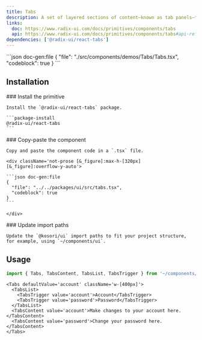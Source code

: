 ```yaml
---
title: Tabs
description: A set of layered sections of content—known as tab panels—that are displayed one at a time.
links:
  doc: https://www.radix-ui.com/docs/primitives/components/tabs
  api: https://www.radix-ui.com/docs/primitives/components/tabs#api-reference
dependencies: ['@radix-ui/react-tabs']
---
```


<ComponentPreview name='tabs'>
```json doc-gen:file
{
  "file": "./src/components/demos/Tabs/Tabs.tsx",
  "codeblock": true
}
```
</ComponentPreview>

## Installation

<Steps>

  <Step>
    ### Install the primitive
    
    Install the `@radix-ui/react-tabs` package.

    ```package-install
    @radix-ui/react-tabs
    ```

  </Step>
    
  <Step>
    ### Copy-paste the component
    
    Copy and paste the component code in a `.tsx` file.

    <div className='not-prose [&_figure]:max-h-[320px] [&_figure]:overflow-y-auto'>

    ```json doc-gen:file
    {
      "file": "../../packages/ui/src/tabs.tsx",
      "codeblock": true
    }
    ```

    </div>

  </Step>

  <Step>
    ### Update import paths

    Update the `@kosori/ui` import paths to fit your project structure, for example, using `~/components/ui`.

  </Step>

</Steps>

## Usage

```ts
import { Tabs, TabsContent, TabsList, TabsTrigger } from '~/components/ui/tabs';
```

```tsx
<Tabs defaultValue='account' className='w-[400px]'>
  <TabsList>
    <TabsTrigger value='account'>Account</TabsTrigger>
    <TabsTrigger value='password'>Password</TabsTrigger>
  </TabsList>
  <TabsContent value='account'>Make changes to your account here.</TabsContent>
  <TabsContent value='password'>Change your password here.</TabsContent>
</Tabs>
```

